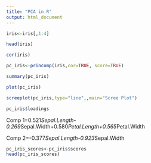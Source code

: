---
title: "PCA in R"
output: html_document
---

```{r}
iris<-iris[,1:4]
```

```{r}
head(iris)
```

```{r}
cor(iris)
```

```{r}
pc_iris<-princomp(iris,cor=TRUE, score=TRUE)
```

```{r}
summary(pc_iris)
```

```{r}
plot(pc_iris)
```

```{r}
screeplot(pc_iris,type="line",,main="Scree Plot")
```

```{r}
pc_iris$loadings
```
Comp 1=0.521*Sepal.Length-0.269*Sepal.Width+0.580*Petal.Length+0.565*Petal.Width   

Comp 2=-0.377*Sepal.Length-0.923*Sepal.Width


```{r}
pc_iris_scores<-pc_iris$scores
head(pc_iris_scores)
```
